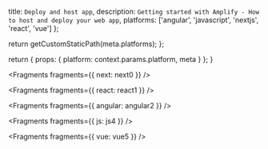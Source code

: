 
  title: `Deploy and host app`,
  description: `Getting started with Amplify - How to host and deploy your web app`,
  platforms: ['angular', 'javascript', 'nextjs', 'react', 'vue']
};

  return getCustomStaticPath(meta.platforms);
};

  return {
    props: {
      platform: context.params.platform,
      meta
    }
  };
}


<Fragments fragments={{ next: next0 }} />


<Fragments fragments={{ react: react1 }} />


<Fragments fragments={{ angular: angular2 }} />


<Fragments fragments={{ js: js4 }} />


<Fragments fragments={{ vue: vue5 }} />
